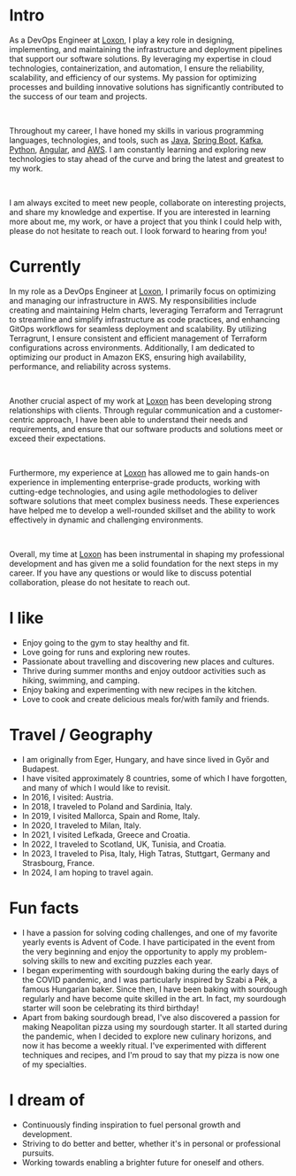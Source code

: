 # Intro

As a DevOps Engineer at [Loxon](https://www.loxon.eu/), I play a key role in designing, implementing, and maintaining the infrastructure and deployment pipelines
that support our software solutions. By leveraging my expertise in cloud technologies, containerization, and automation, I ensure the reliability,
scalability, and efficiency of our systems. My passion for optimizing processes and building innovative solutions has significantly contributed to
the success of our team and projects.

<br />

Throughout my career, I have honed my skills in various programming languages, technologies, and tools, such as
[Java](https://www.oracle.com/uk/java/), [Spring Boot](https://spring.io/), [Kafka](https://kafka.apache.org/),
[Python](https://www.python.org/), [Angular](https://angular.dev/), and [AWS](https://aws.amazon.com/). I am
constantly learning and exploring new technologies to stay ahead of the curve and bring the latest and greatest to my work.

<br />

I am always excited to meet new people, collaborate on interesting projects, and share my knowledge and expertise. If you are interested in learning
more about me, my work, or have a project that you think I could help with, please do not hesitate to reach out. I look forward to hearing from you!

# Currently

In my role as a DevOps Engineer at [Loxon](https://www.loxon.eu/), I primarily focus on optimizing and managing our infrastructure in AWS.
My responsibilities include creating and maintaining Helm charts, leveraging Terraform and Terragrunt to streamline and simplify infrastructure
as code practices, and enhancing GitOps workflows for seamless deployment and scalability. By utilizing Terragrunt,
I ensure consistent and efficient management of Terraform configurations across environments. Additionally,
I am dedicated to optimizing our product in Amazon EKS, ensuring high availability, performance, and reliability across systems.

<br />

Another crucial aspect of my work at [Loxon](https://www.loxon.eu/) has been developing strong relationships with clients. Through regular
communication and a customer-centric
approach, I have been able to understand their needs and requirements, and ensure that our software products and solutions meet or exceed their
expectations.

<br />

Furthermore, my experience at [Loxon](https://www.loxon.eu/) has allowed me to gain hands-on experience in implementing enterprise-grade products,
working with cutting-edge
technologies, and using agile methodologies to deliver software solutions that meet complex business needs. These experiences have helped me to
develop a well-rounded skillset and the ability to work effectively in dynamic and challenging environments.

<br />

Overall, my time at [Loxon](https://www.loxon.eu/) has been instrumental in shaping my professional development and has given me a solid foundation
for the next steps in my
career. If you have any questions or would like to discuss potential collaboration, please do not hesitate to reach out.

# I like

- Enjoy going to the gym to stay healthy and fit.
- Love going for runs and exploring new routes.
- Passionate about travelling and discovering new places and cultures.
- Thrive during summer months and enjoy outdoor activities such as hiking, swimming, and camping.
- Enjoy baking and experimenting with new recipes in the kitchen.
- Love to cook and create delicious meals for/with family and friends.

# Travel / Geography

- I am originally from Eger, Hungary, and have since lived in Győr and Budapest.
- I have visited approximately 8 countries, some of which I have forgotten, and many of which I would like to revisit.
- In 2016, I visited: Austria.
- In 2018, I traveled to Poland and Sardinia, Italy.
- In 2019, I visited Mallorca, Spain and Rome, Italy.
- In 2020, I traveled to Milan, Italy.
- In 2021, I visited Lefkada, Greece and Croatia.
- In 2022, I traveled to Scotland, UK, Tunisia, and Croatia.
- In 2023, I traveled to Pisa, Italy, High Tatras, Stuttgart, Germany and Strasbourg, France.
- In 2024, I am hoping to travel again.

# Fun facts

- I have a passion for solving coding challenges, and one of my favorite yearly events is Advent of Code. I have participated in the event from the
  very beginning and enjoy the opportunity to apply my problem-solving skills to new and exciting puzzles each year.
- I began experimenting with sourdough baking during the early days of the COVID pandemic, and I was particularly inspired by Szabi a Pék, a famous
  Hungarian baker. Since then, I have been baking with sourdough regularly and have become quite skilled in the art. In fact, my sourdough starter
  will soon be celebrating its third birthday!
- Apart from baking sourdough bread, I've also discovered a passion for making Neapolitan pizza using my sourdough starter. It all started during the
  pandemic, when I decided to explore new culinary horizons, and now it has become a weekly ritual. I've experimented with different techniques and
  recipes, and I'm proud to say that my pizza is now one of my specialties.

# I dream of

- Continuously finding inspiration to fuel personal growth and development.
- Striving to do better and better, whether it's in personal or professional pursuits.
- Working towards enabling a brighter future for oneself and others.
